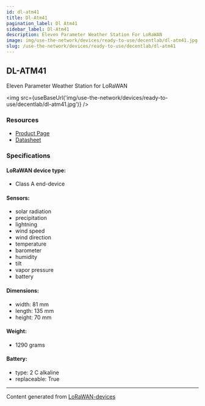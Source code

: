 ```yaml
---
id: dl-atm41
title: Dl-Atm41
pagination_label: Dl Atm41
sidebar_label: Dl-Atm41
description: Eleven Parameter Weather Station For LoRaWAN
image: img/use-the-network/devices/ready-to-use/decentlab/dl-atm41.jpg
slug: /use-the-network/devices/ready-to-use/decentlab/dl-atm41
---
```



## DL-ATM41

Eleven Parameter Weather Station for LoRaWAN

<img src={useBaseUrl('img/use-the-network/devices/ready-to-use/decentlab/dl-atm41.jpg')} />

### Resources

- [Product Page](https://www.decentlab.com/products/eleven-parameter-weather-station-for-lorawan)
- [Datasheet](https://cdn.decentlab.com/download/datasheets/Decentlab-DL-ATM41-datasheet.pdf)

### Specifications

#### LoRaWAN device type:
- Class A end-device

#### Sensors:

- solar radiation
- precipitation
- lightning
- wind speed
- wind direction
- temperature
- barometer
- humidity
- tilt
- vapor pressure
- battery

#### Dimensions:

- width: 81 mm
- length: 135 mm
- height: 70 mm

#### Weight:

- 1290 grams

#### Battery:

- type: 2 C alkaline
- replaceable: True

---

Content generated from [LoRaWAN-devices](https://github.com/TheThingsNetwork/lorawan-devices)

